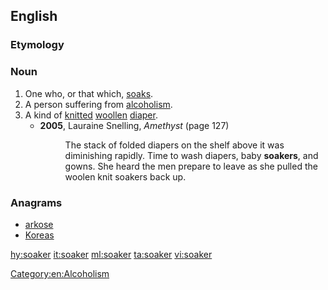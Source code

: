 ==English==

===Etymology===
{{suffix|soak|er}}

===Noun===
{{en-noun}}

# One who, or that which, [[soak]]s.
# A person suffering from [[alcoholism]].
# A kind of [[knit]]ted [[woollen]] [[diaper]].
#* '''2005''', Lauraine Snelling, ''Amethyst'' (page 127)
#*: The stack of folded diapers on the shelf above it was diminishing rapidly. Time to wash diapers, baby '''soakers''', and gowns. She heard the men prepare to leave as she pulled the woolen knit soakers back up.

[[Category:en:Alcoholism]]

===Anagrams===
* [[arkose#English|arkose]]
* [[Koreas#English|Koreas]]

[[hy:soaker]]
[[it:soaker]]
[[ml:soaker]]
[[ta:soaker]]
[[vi:soaker]]